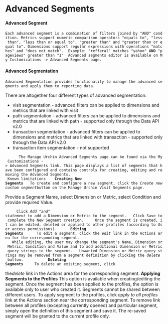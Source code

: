     
= Advanced Segments =
 
==== Advanced Segment ====
 Each advanced segment is a combination of filters joined by "AND" condition. Metrics support numeric comparison operators "equals to", "less than", "less than or equal to", "greater than" and "greater than or equal to". Dimensions support regular expressions with operations "matches" and "does not match".  Example: "refferal" matches "yahoo" '''AND''' "pageviews" greater than "1"  Advanced segments editor is available on My Customizations -&gt; Advanced Segments page. 
==== Advanced Segmentation ====
 Advanced Segmentation provides functionality to manage the advanced segments and apply them to reporting data.
There are altogether four different types of advanced segmentation: 
* visit segmentation - advanced filters can be applied to dimensions and metrics that are linked with visit
* path segmentation - advanced filters can be applied to dimensions and metrics that are linked with path - supported only through the Data API v2.0
* transaction segmentation - advanced filters can be applied to dimensions and metrics that are linked with transaction - supported only through the Data API v2.0
* transaction item segmentation - not supported
       The Manage Urchin Advanced Segments page can be found via the My Customizations -&gt; Advanced Segments link. This page displays a list of segments that have been configured and contains controls for creating, editing and removing the Advanced Segments.      
  Known limitations    '''Creating New Segments'''   To create and configure a new segment, click the ''Create new custom segment ''button on the Manage Urchin Visit Segments page.      
Provide a Segment Name, select Dimension or Metric, select Condition and provide required Value.        
      Click ''Add "and" statement'' to add a Dimension or Metric to the segment.   Click Save to complete the New Segment creation.     Once the segment is created, it can be edited, deleted or applied to other profiles (according to User access permissions).      '''Editing Segments'''      To edit a segment, click the ''edit'' link in the Actions area for the corresponding segment.     
    While editing, the user may change the segment's Name, Dimension or Metric, Condition and Value and to add additional Dimension or Metric query strings to the segment.   Unwanted Dimension or Metric query strings may be removed from a segment definition by clicking the ''delete''  button.           '''Deleting Segments'''     To delete an existing segment, click 
 
the'' delete'' link in the Actions area for the corresponding segment.     '''Applying Segments to the Profiles'''   This option is available when creating/editing the segment.  Once the segment has been applied to the profiles, the option is available only to user who created it. Segments cannot be shared between different users.  To apply segment to the profiles, click ''apply to all profiles'' link at the Actions section near the corresponding segment.    
To remove link between all profiles (excepting currently opened) and particular segment,  simply open the definition of this segment and save it. The re-saved segment will be granted to the current profile only.      
   